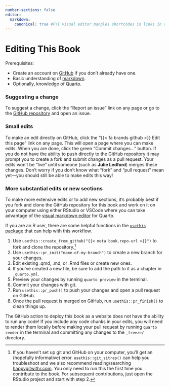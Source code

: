 ```yaml
---
number-sections: false
editor:
  markdown:
    canonical: true #FYI visual editor mangles shortcodes in links in older versions of RStudio https://github.com/quarto-dev/quarto/issues/337#issuecomment-1873437524
---
```


# Editing This Book {.unnumbered}

Prerequisites:

-   Create an account on [GitHub](https://github.com/) if you don't already have one.
-   Basic understanding of [markdown](https://quarto.org/docs/authoring/markdown-basics.html).
-   Optionally, knowledge of [Quarto](https://quarto.org/).

### Suggesting a change

To suggest a change, click the "Report an issue" link on any page or go to the [GitHub repository]({{< meta book.repo-url >}}) and open an issue.

### Small edits

To make an edit directly on GitHub, click the "{{< fa brands github >}} Edit this page" link on any page.
This will open a page where you can make edits.
When you are done, click the green "Commit changes..." button.
If you do not have the ability to push directly to the GitHub repository it may prompt you to create a fork and submit changes as a pull request.
Your edits won't be "live" until someone (such as **Julie Ledford**) merges these changes.
Don't worry if you don't know what "fork" and "pull request" mean yet—you should still be able to make edits this way!

### More substantial edits or new sections

To make more extensive edits or to add new sections, it's probably best if you fork and clone the GitHub repository for this book and work on it on your computer using either RStudio or VSCode where you can take advantage of the [visual markdown editor](https://quarto.org/docs/visual-editor/) for Quarto.

If you are an R user, there are some helpful functions in the [`usethis` package](https://usethis.r-lib.org/index.html) that can help with this workflow.

1.  Use `usethis::create_from_github("{{< meta book.repo-url >}}")` to fork and clone the repository.[^contributing-1]
2.  Use `usethis::pr_init("name-of-my-branch")` to create a new branch for your changes.
3.  Edit existing .qmd, .md, or .Rmd files or create new ones.
4.  If you've created a new file, be sure to add the path to it as a chapter in `_quarto.yml`.
5.  Preview your changes by running `quarto preview` in the terminal.
6.  Commit your changes with git.
7.  Run `usethis::pr_push()` to push your changes and open a pull request on GitHub.
8.  Once the pull request is merged on GitHub, run `usethis::pr_finish()` to clean things up.

::: callout-warning
The GitHub action to deploy this book as a website does not have the ability to run any code!
If you include any code chunks in your edits, you will need to render them locally before making your pull request by running `quarto render` in the terminal and committing any changes to the `_freeze/` directory.
:::

[^contributing-1]: If you haven't set up git and GitHub on your computer, you'll get an (hopefully informative) error.
    `usethis::git_sitrep()` can help you troubleshoot and we also recommend reading/searching [happygitwithr.com](https://happygitwithr.com/).
    You only need to run this the first time you contribute to the book.
    For subsequent contributions, just open the RStudio project and start with step 2.
